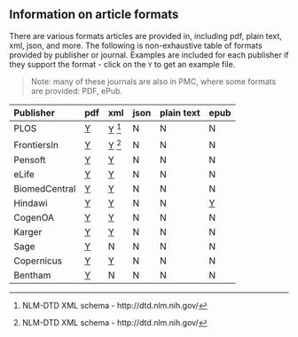 <!--
%\VignetteEngine{knitr::knitr}
%\VignetteIndexEntry{Article formats}
-->



## Information on article formats

There are various formats articles are provided in, including pdf, plain text, xml, json, and more. The following is non-exhaustive table of formats provided by publisher or journal. Examples are included for each publisher if they support the format - click on the `Y` to get an example file.

> Note: many of these journals are also in PMC, where some formats are provided: PDF, ePub.

| Publisher | pdf | xml | json | plain text| epub | Notes |
|:----------|:----|:----|:-----|:-----------|:------|
| PLOS | [Y][plp] | [Y][plx] [^1] | N | N |  N |... |
| FrontiersIn | [Y][fp] | [Y][fx] [^1] | N | N | N | ReadCube, browser |
| Pensoft | [Y][pep] | [Y][pex] | N | N |  N |... |
| eLife | [Y][ep] | [Y][ex] | N | N |  N |... |
| BiomedCentral | [Y][bp] | [Y][bx] | N | N |  N |... |
| Hindawi | [Y][hp] | [Y][hx] | N | N | [Y][he] | Don't show XML link on page  |
| CogenOA | [Y][coap] | [Y][coax] | N | N |  N |... |
| Karger | [Y][kp] | [Y][kx] | N | N |  N |... |
| Sage | [Y][sp] | N | N | N |  N |... |
| Copernicus | [Y][copp] | [Y][copx] | N | N |  N |... |
| Bentham | [Y][bep] | N | N | N |  N |... |

[^1]: NLM-DTD XML schema - http://dtd.nlm.nih.gov/

[plp]: http://www.plosone.org/article/fetchObject.action?uri=info%3Adoi%2F10.1371%2Fjournal.pone.0107510&representation=PDF
[fp]: http://journal.frontiersin.org/Journal/10.3389/fnagi.2014.00336/pdf
[pep]: http://zookeys.pensoft.net/lib/ajax_srv/article_elements_srv.php?action=download_pdf&item_id=4351
[ep]: http://elifesciences.org/elife/download-pdf/content/3/e04165/n/Active%20torque%20generation%20by%20the%20actomyosin%20cell%20cortex%20drives%20left%E2%80%93right%20symmetry%20breaking.pdf/1
[bp]: http://www.gigasciencejournal.com/content/pdf/2047-217X-3-27.pdf
[hp]: http://downloads.hindawi.com/journals/crid/2014/246965.pdf
[kp]: http://www.karger.com/Article/Pdf/370302
[coap]: http://cogentoa.tandfonline.com/doi/pdf/10.1080/23311908.2014.986922
[sp]: http://gph.sagepub.com/content/1/2333794X14548199.full.pdf
[copp]: http://www.biogeosciences.net/11/7331/2014/bg-11-7331-2014.pdf
[bep]: http://benthamopen.com/tobctj/articles/V008/182TOBCTJ.pdf

[plx]: http://www.plosone.org/article/fetchObjectAttachment.action?uri=info%3Adoi%2F10.1371%2Fjournal.pone.0107510&representation=XML
[fx]: http://journal.frontiersin.org/Journal/10.3389/fnagi.2014.00336/xml/nlm
[pex]: http://zookeys.pensoft.net/lib/ajax_srv/article_elements_srv.php?action=download_xml&item_id=4351
[ex]: http://elifesciences.org/content/3/e04165.source.xml
[bx]: http://www.gigasciencejournal.com/content/download/xml/2047-217X-3-27.xml
[hx]: http://downloads.hindawi.com/journals/tswj/2014/649260.xml
[kx]: http://downloads.hindawi.com/journals/crid/2014/246965.pdf
[coax]: http://cogentoa.tandfonline.com/doi/xml/10.1080/23311908.2014.986922
[copx]: http://www.biogeosciences.net/11/7331/2014/bg-11-7331-2014.xml

[he]: http://downloads.hindawi.com/journals/crid/2014/246965.epub
